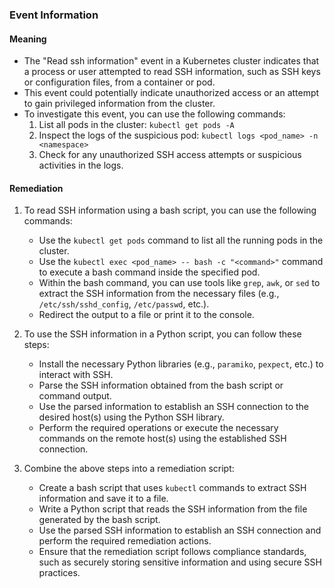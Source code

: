 
### Event Information

#### Meaning

- The "Read ssh information" event in a Kubernetes cluster indicates that a process or user attempted to read SSH information, such as SSH keys or configuration files, from a container or pod.
- This event could potentially indicate unauthorized access or an attempt to gain privileged information from the cluster.
- To investigate this event, you can use the following commands:
  1. List all pods in the cluster: `kubectl get pods -A`
  2. Inspect the logs of the suspicious pod: `kubectl logs <pod_name> -n <namespace>`
  3. Check for any unauthorized SSH access attempts or suspicious activities in the logs.

#### Remediation

1. To read SSH information using a bash script, you can use the following commands:
   - Use the `kubectl get pods` command to list all the running pods in the cluster.
   - Use the `kubectl exec <pod_name> -- bash -c "<command>"` command to execute a bash command inside the specified pod.
   - Within the bash command, you can use tools like `grep`, `awk`, or `sed` to extract the SSH information from the necessary files (e.g., `/etc/ssh/sshd_config`, `/etc/passwd`, etc.).
   - Redirect the output to a file or print it to the console.

2. To use the SSH information in a Python script, you can follow these steps:
   - Install the necessary Python libraries (e.g., `paramiko`, `pexpect`, etc.) to interact with SSH.
   - Parse the SSH information obtained from the bash script or command output.
   - Use the parsed information to establish an SSH connection to the desired host(s) using the Python SSH library.
   - Perform the required operations or execute the necessary commands on the remote host(s) using the established SSH connection.

3. Combine the above steps into a remediation script:
   - Create a bash script that uses `kubectl` commands to extract SSH information and save it to a file.
   - Write a Python script that reads the SSH information from the file generated by the bash script.
   - Use the parsed SSH information to establish an SSH connection and perform the required remediation actions.
   - Ensure that the remediation script follows compliance standards, such as securely storing sensitive information and using secure SSH practices.

